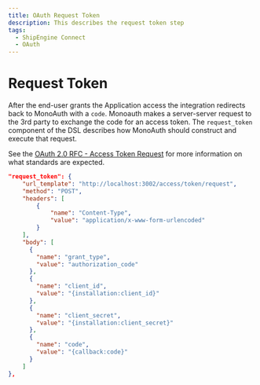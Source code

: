 ```yaml
---
title: OAuth Request Token
description: This describes the request token step
tags:
  - ShipEngine Connect
  - OAuth
---
```


# Request Token

After the end-user grants the Application access the integration redirects back
to MonoAuth with a `code`. Monoauth makes a server-server request to the 3rd
party to exchange the code for an access token.
The `request_token` component of the DSL describes how MonoAuth should
construct and execute that request.

See the [OAuth 2.0 RFC - Access Token Request](https://tools.ietf.org/html/rfc6749#section-4.1.3)
for more information on what standards are expected.

```json
"request_token": {
    "url_template": "http://localhost:3002/access/token/request",    
    "method": "POST",
    "headers": [
        {
            "name": "Content-Type",
            "value": "application/x-www-form-urlencoded"
        }
    ],
    "body": [
      {
        "name": "grant_type",
        "value": "authorization_code"
      },
      {
        "name": "client_id",
        "value": "{installation:client_id}"
      },
      {
        "name": "client_secret",
        "value": "{installation:client_secret}"
      },
      {
        "name": "code",
        "value": "{callback:code}"
      }
    ]
},
```

<Pager
  prev="./authorization.mdx" prevTitle="Authorization"
  next="./refresh-token.mdx" nextTitle="Refresh Token"
/>

